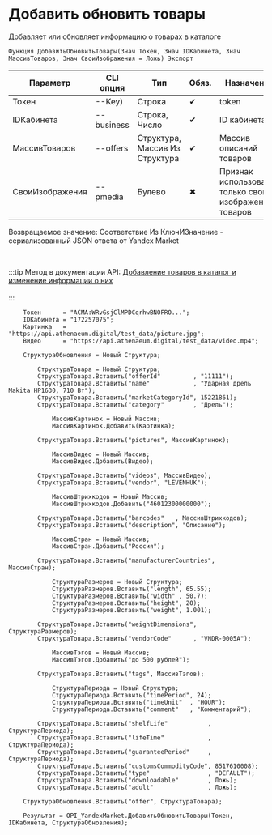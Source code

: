 ﻿---
sidebar_position: 1
---


# Добавить обновить товары
 Добавляет или обновляет информацию о товарах в каталоге



`Функция ДобавитьОбновитьТовары(Знач Токен, Знач IDКабинета, Знач МассивТоваров, Знач СвоиИзображения = Ложь) Экспорт`

  | Параметр | CLI опция | Тип | Обяз. | Назначение |
  |-|-|-|-|-|
  | Токен | --Key) | Строка | &#x2714; | token |
  | IDКабинета | --business | Строка, Число | &#x2714; | ID кабинета |
  | МассивТоваров | --offers | Структура, Массив Из Структура | &#x2714; | Массив описаний товаров |
  | СвоиИзображения | --pmedia | Булево | &#x2716; | Признак использования только своих изображений товаров |

  
  Возвращаемое значение:   Соответствие Из КлючИЗначение - сериализованный JSON ответа от Yandex Market

<br/>

:::tip
Метод в документации API: [Добавление товаров в каталог и изменение информации о них](https://yandex.ru/dev/market/partner-api/doc/ru/reference/business-assortment/updateOfferMappings)<br/>
<br/>
:::
<br/>


```bsl title="Пример использования для 1С:Предприятие/OneScript"
    Токен      = "ACMA:WRvGsjClMPDCqrhwBNOFRO...";
    IDКабинета = "172257075";
    Картинка   = "https://api.athenaeum.digital/test_data/picture.jpg";
    Видео      = "https://api.athenaeum.digital/test_data/video.mp4";

    СтруктураОбновления = Новый Структура;

        СтруктураТовара = Новый Структура;
        СтруктураТовара.Вставить("offerId"         , "11111");
        СтруктураТовара.Вставить("name"            , "Ударная дрель Makita HP1630, 710 Вт");
        СтруктураТовара.Вставить("marketCategoryId", 15221861);
        СтруктураТовара.Вставить("category"        , "Дрель");

            МассивКартинок = Новый Массив;
            МассивКартинок.Добавить(Картинка);

        СтруктураТовара.Вставить("pictures", МассивКартинок);

            МассивВидео = Новый Массив;
            МассивВидео.Добавить(Видео);

        СтруктураТовара.Вставить("videos", МассивВидео);
        СтруктураТовара.Вставить("vendor", "LEVENHUK");

            МассивШтрихкодов = Новый Массив;
            МассивШтрихкодов.Добавить("46012300000000");

        СтруктураТовара.Вставить("barcodes"   , МассивШтрихкодов);
        СтруктураТовара.Вставить("description", "Описание");

            МассивСтран = Новый Массив;
            МассивСтран.Добавить("Россия");

        СтруктураТовара.Вставить("manufacturerCountries", МассивСтран);

            СтруктураРазмеров = Новый Структура;
            СтруктураРазмеров.Вставить("length", 65.55);
            СтруктураРазмеров.Вставить("width" , 50.7);
            СтруктураРазмеров.Вставить("height", 20);
            СтруктураРазмеров.Вставить("weight", 1.001);

        СтруктураТовара.Вставить("weightDimensions", СтруктураРазмеров);
        СтруктураТовара.Вставить("vendorCode"      , "VNDR-0005A");

            МассивТэгов = Новый Массив;
            МассивТэгов.Добавить("до 500 рублей");

        СтруктураТовара.Вставить("tags", МассивТэгов);

            СтруктураПериода = Новый Структура;
            СтруктураПериода.Вставить("timePeriod", 24);
            СтруктураПериода.Вставить("timeUnit"  , "HOUR");
            СтруктураПериода.Вставить("comment"   , "Комментарий");

        СтруктураТовара.Вставить("shelfLife"           , СтруктураПериода);
        СтруктураТовара.Вставить("lifeTime"            , СтруктураПериода);
        СтруктураТовара.Вставить("guaranteePeriod"     , СтруктураПериода);
        СтруктураТовара.Вставить("customsCommodityCode", 8517610008);
        СтруктураТовара.Вставить("type"                , "DEFAULT");
        СтруктураТовара.Вставить("downloadable"        , Ложь);
        СтруктураТовара.Вставить("adult"               , Ложь);

    СтруктураОбновления.Вставить("offer", СтруктураТовара);

    Результат = OPI_YandexMarket.ДобавитьОбновитьТовары(Токен, IDКабинета, СтруктураОбновления);
```
    




